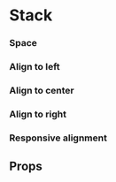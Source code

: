 
<Meta title="Components/Stack" component={Stack} />

# Stack

<Canvas withSource="open">
  <Story name="Base">
    <Stack>
      <Placeholder height={60} />
      <Placeholder height={60} />
      <Placeholder height={60} />
    </Stack>
  </Story>
</Canvas>

### Space

<Canvas>
  <Story name="Space">
    <Stack space="3">
      <Placeholder height={60} />
      <Placeholder height={60} />
      <Placeholder height={60} />
    </Stack>
  </Story>
</Canvas>

### Align to left

<Canvas>
  <Story name="Align to left">
    <Stack space="2" align="left">
      <Placeholder width={60} height={60} />
      <Placeholder width={80} height={60} />
      <Placeholder width={100} height={60} />
    </Stack>
  </Story>
</Canvas>

### Align to center

<Canvas>
  <Story name="Align to center">
    <Stack space="2" align="center">
      <Placeholder width={60} height={60} />
      <Placeholder width={80} height={60} />
      <Placeholder width={100} height={60} />
    </Stack>
  </Story>
</Canvas>

### Align to right

<Canvas>
  <Story name="Align to right">
    <Stack space="2" align="right">
      <Placeholder width={60} height={60} />
      <Placeholder width={80} height={60} />
      <Placeholder width={100} height={60} />
    </Stack>
  </Story>
</Canvas>

### Responsive alignment

<Canvas>
  <Story name="Responsive alignment">
    <Stack space="2" align={['left', 'right']}>
      <Placeholder width={60} height={60} />
      <Placeholder width={80} height={60} />
      <Placeholder width={100} height={60} />
    </Stack>
  </Story>
</Canvas>

## Props

<ArgsTable of={Stack} />
